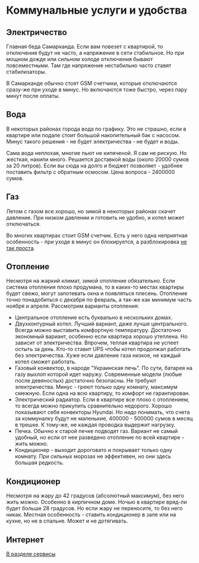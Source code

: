 
# Коммунальные услуги и удобства

## Электричество

Главная беда Самарканда. Если вам повезет с квартирой, то отключения будут не
часто, а напряжение в сети стабильное. Но при мощном дожде или сильном холоде
отключения бывают повсеместными. Там где напряжение нестабильно часто ставят
стабилизаторы.

В Самарканде обычно стоят GSM счетчики, которые отключаются сразу-же при уходе в
минус. Но включаются тоже быстро, через пару минут после оплаты.

## Вода

В некоторых районах города вода по графику. Это не страшно, если в квартире или
подале стоит большой накопительный бак с насосом. Минус такого решения - не
будет электричества - не будет и воды.

Сама вода неплохая, многие пьют не кипяченой. Я сам не рискую. Но жесткая,
накипи много. Решается доставкой воды (около <Price>20000</Price> сумов за 20
литров). Если вы сюда на долго и бюджет позволяет - удобнее поставить фильтр с
обратным осмосом. Цена вопроса - <Price>2400000</Price> сумов.

## Газ

Летом с газом все хорошо, но зимой в некоторых районах скачет давление. При
низком давлении и готовить не удобно, и котел может отключаться.

Во многих квартирах стоит GSM счетчик. Есть у него одна неприятная особенность -
при уходе в минус он блокируется, а разблокировка
[не так проста](https://www.youtube.com/watch?v=d1uQILreVWU).

## Отопление

Несмотря на жаркий климат, зимой отопление обязательно. Если система отопления
плохо продумана, то в каких-то местах квартиры будет свежо, могут запотевать
окна и появляться плесень. Отопление точно понадобиться с декабря по февраль, а
так-же как минимум часть ноября и апреля. Рассмотрим варианты отопления:

- Центральное отопление есть буквально в нескольких домах.
- Двухконтурный котел. Лучший вариант, даже лучше центрального. Всегда можно
  выставить комфортную температуру. Достаточно экономный вариант, особенно если
  квартира хорошо утеплена. Но зависит от электричества. Впрочем, теплая
  квартира не успеет остыть за день. Кто-то ставит UPS чтобы котел продолжал
  работать без электричества. Хуже если давление газа низкое, не каждый котел
  сможет работать.
- Газовый конвектор, в народе "Украинская печь". По сути, батарея на газу выхлоп
  которой идет наружу. Современные модели (любые после девяностых) достаточно
  безопасны. Не требуют электричества. Минус - греют только одну комнату,
  максимум смежную. Если одна на всю квартиру, то комфорт не гарантирован.
- Электрический радиатор. Если в квартире все плохо с отоплением, то всегда
  можно прикупить сравнительно недорого. Хорошо показывают себя конвекторы
  Hyundai. Но надо понимать, что счета за коммуналку будут не маленькие,
  <Price>400000</Price> - <Price>500000</Price> сумов в месяц в трешке. К тому-же,
  не каждая проводка выдержит нагрузку.
- Печка. Обычно к старой печке подводят газ. Вариант не самый удобный, но если
  от нее разведено отопление по всей квартире - жить можно.
- Кондиционер - выходит дороговато и покрывает только одну комнату. При сильных
  морозах не эффективен, но они здесь большая редкость.

## Кондиционер

Несмотря на жару до 42 градусов (абсолютный максимум), без него жить можно.
Особенно в кирпичном доме. Ночью в квартире вряд-ли будет больше 28 градусов. Но
если жару не переносите, то без него никак. Местная особенность - ставить
кондиционер в зале или на кухне, но не в спальне. Может и не дотягивать.

## Интернет

[В разделе сервисы](../services/communication.md)
